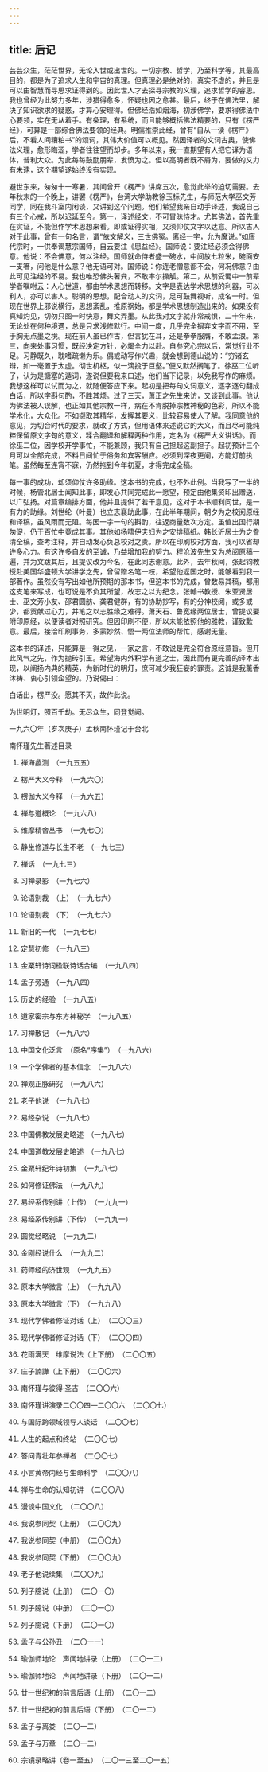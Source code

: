 ```yaml
---
---
---
```

title: 后记
---




芸芸众生，茫茫世界，无论入世或出世的。一切宗教、哲学，乃至科学等，其最高目的，都是为了追求人生和宇宙的真理。但真理必是绝对的，真实不虚的，并且是可以由智慧而寻思求证得到的。因此世人才去探寻宗教的义理，追求哲学的睿思。我也曾经为此努力多年，涉猎得愈多，怀疑也因之愈甚。最后，终于在佛法里，解决了知识欲求的疑惑，才算心安理得。但佛经浩如烟海，初涉佛学，要求得佛法中心要领，实在无从着手。有条理，有系统，而且能够概括佛法精要的，只有《楞严经》，可算是一部综合佛法要领的经典。明儒推崇此经，曾有“自从一读《楞严》后，不看人间糟粕书”的颂词，其伟大价值可以概见。然因译者的文词古奥，使佛法义理，愈形晦涩，学者往往望而却步。多年以来，我一直期望有人把它译为语体，普利大众。为此每每鼓励朋辈，发愤为之。但以高明者既不屑为，要做的又力有未逮，这个期望遂始终没有实现。

避世东来，匆匆十一寒暑，其间曾开《楞严》讲席五次，愈觉此举的迫切需要。去年秋末的一个晚上，讲罢《楞严》，台湾大学助教徐玉标先生，与师范大学巫文芳同学，同在我斗室内闲谈，又讲到这个问题。他们希望我亲自动手译述，我说自己有三个心戒，所以迟延至今。第一，译述经文，不可冒昧恃才。尤其佛法，首先重在实证，不能但作学术思想来看。即或证得实相，又须仰仗文字以达意。所以古人对于此事，曾有一句名言，谓“依文解义，三世佛冤。离经一字，允为魔说。”如唐代宗时，一供奉谒慧宗国师，自云要注《思益经》。国师说：要注经必须会得佛意。他说：不会佛意，何以注经。国师就命侍者盛一碗水，中间放七粒米，碗面安一支箸，问他是什么意？他无语可对。国师说：你连老僧意都不会，何况佛意？由此可见注经的不易。我也唯恐佛头著粪，不敢率尔操觚。第二，从前受蜀中一前辈学者嘱咐云：人心世道，都由学术思想而转移。文字是表达学术思想的利器，可以利人，亦可以害人。聪明的思想，配合动人的文词，足可鼓舞视听，成名一时。但现在世界上邪说横行，思想紊乱，推原祸始，都是学术思想制造出来的。如果没有真知灼见，切勿只图一时快意，舞文弄墨。从此我对文字就非常戒惧，二十年来，无论处在何种境遇，总是只求浅修默行。中间一度，几乎完全摒弃文字而不用，至于胸无点墨之境。现在前人虽已作古，但言犹在耳，还是拳拳服膺，不敢孟浪。第三，向来处事习惯，既经决定方针，必竭全力以赴。自参究心宗以后，常觉行业不足。习静既久，耽嗜疏懒为乐。偶或动写作兴趣，就会想到德山说的：“穷诸玄辩，如一毫置于太虚。彻世机枢，似一滴投于巨壑。”便又默然搁笔了。徐巫二位听了，认为是搪塞的遁词，遂说但要我来口述，他们当下记录，以免我写作的麻烦。我想这样可以试而为之，就随便答应下来。起初是把每句文词意义，逐字逐句翻成白话，所以字斟句酌，不胜其烦。过了三天，萧正之先生来访，又谈到此事。他认为佛法被人误解，也正如其他宗教一样，病在不肯脱掉宗教神秘的色彩，所以不能学术化，大众化。不如撷取其精华，发挥其要义，比较容易使人了解。我同意他的意见，为切合时代的要求，就改了方式，但用语体来述说它的大义，而且尽可能纯粹保留原文字句的意义，糅合翻译和解释两种作用，定名为《楞严大义讲话》。而徐巫二位，因学校开学事忙，不能兼顾，我只有自己担起这副担子。起初预计三个月可以全部完成，不料日间忙于俗务和宾客酬应。必须到深夜更阑，方能灯前执笔。虽然每至连宵不寐，仍然拖到今年初夏，才得完成全稿。

每一事的成功，却须仰仗许多助缘。这本书的完成，也不外此例。当我写了一半的时候，杨管北居士闻知此事，即发心共同完成此一愿望，预定由他集资印出赠送，以广弘扬。对篇章编排方面，他并且提供了若干意见，这对于本书顺利问世，是一有力的助缘。刘世纶（叶曼）也立志襄助此事，在此半年期间，朝夕为之校阅原经和译稿，虽风雨而无阻。每因一字一句的斟酌，往返商量数次方定。虽值出国行期匆促，仍于百忙中竟成其事。其他如杨啸伊夫妇为之安排稿纸。韩长沂居士为之誊清全稿，查考注释，并自动发心负总校对之责。所以在印刷校对方面，我可以省却许多心力。有这许多自发的至诚，乃益增加我的努力。程沧波先生又为总阅原稿一遍，并为文跋其后，且提议改为今名，在此同志谢意。此外，去年秋间，张起钧教授赴美国华盛顿大学讲学之先，曾留赠名笔一枝，希望他返国之时，能够看到我一部著作。虽然没有写出如他所预期的那本书，但这本书的完成，曾数易其稿，都用这支笔来写成，也可说是不负其所望，故志之以为纪念。张翰书教授、朱亚贤居士、巫文芳小友、邵君圆舫、龚君健群，有的协助抄写，有的分神校阅，或多或少，都贡献过心力，并笔之以志胜缘之难得。萧天石、鲁宽缘两位居士，曾提议要附印原经，以便读者对照研究。但因印刷不便，所以未能依照他的雅教，谨致歉意。最后，接洽印刷事务，多蒙妙然、悟一两位法师的帮忙，感谢无量。

这本书的译述，只能算是一得之见，一家之言，不敢说是完全符合原经意旨。但开此风气之先，作为抛砖引玉。希望海内外积学有道之士，因此而有更完善的译本出现，以阐扬内典的精英，为新时代的明灯，庶可减少我狂妄的罪责。这诚是我薰香沐祷、衷心引领企望的。乃说偈曰：

白话出，楞严没。愿其不灭，故作此说。

为世明灯，照百千劫。无尽众生，同登觉阙。

一九六〇年（岁次庚子）孟秋南怀瑾记于台北





南怀瑾先生著述目录


1. 禅海蠡测　（一九五五）

2. 楞严大义今释　（一九六〇）

3. 楞伽大义今释　（一九六五）

4. 禅与道概论　（一九六八）

5. 维摩精舍丛书　（一九七〇）

6. 静坐修道与长生不老　（一九七三）

7. 禅话　（一九七三）

8. 习禅录影　（一九七六）

9. 论语别裁　（上）　（一九七六）

10. 论语别裁　（下）　（一九七六）

11. 新旧的一代　（一九七七）

12. 定慧初修　（一九八三）

13. 金粟轩诗词楹联诗话合编　（一九八四）

14. 孟子旁通　（一九八四）

15. 历史的经验　（一九八五）

16. 道家密宗与东方神秘学　（一九八五）

17. 习禅散记　（一九八六）

18. 中国文化泛言　（原名“序集”）　（一九八六）

19. 一个学佛者的基本信念　（一九八六）

20. 禅观正脉研究　（一九八六）

21. 老子他说　（一九八七）

22. 易经杂说　（一九八七）

23. 中国佛教发展史略述　（一九八七）

24. 中国道教发展史略述　（一九八七）

25. 金粟轩纪年诗初集　（一九八七）

26. 如何修证佛法　（一九八九）

27. 易经系传别讲（上传）　（一九九一）

28. 易经系传别讲（下传）　（一九九一）

29. 圆觉经略说　（一九九二）

30. 金刚经说什么　（一九九二）

31. 药师经的济世观　（一九九五）

32. 原本大学微言（上）　（一九九八）

33. 原本大学微言（下）　（一九九八）

34. 现代学佛者修证对话（上）　（二〇〇三）

35. 现代学佛者修证对话（下）　（二〇〇四）

36. 花雨满天　维摩说法（上下册）　（二〇〇五）

37. 庄子諵譁（上下册）　（二〇〇六）

38. 南怀瑾与彼得·圣吉　（二〇〇六）

39. 南怀瑾讲演录二〇〇四—二〇〇六　（二〇〇七）

40. 与国际跨领域领导人谈话　（二〇〇七）

41. 人生的起点和终站　（二〇〇七）

42. 答问青壮年参禅者　（二〇〇七）

43. 小言黄帝内经与生命科学　（二〇〇八）

44. 禅与生命的认知初讲　（二〇〇八）

45. 漫谈中国文化　（二〇〇八）

46. 我说参同契（上册）　（二〇〇九）

47. 我说参同契（中册）　（二〇〇九）

48. 我说参同契（下册）　（二〇〇九）

49. 老子他说续集　（二〇〇九）

50. 列子臆说（上册）　（二〇一〇）

51. 列子臆说（中册）　（二〇一〇）

52. 列子臆说（下册）　（二〇一〇）

53. 孟子与公孙丑　（二〇一一）

54. 瑜伽师地论　声闻地讲录（上册）　（二〇一二）

55. 瑜伽师地论　声闻地讲录（下册）　（二〇一二）

56. 廿一世纪初的前言后语（上册）　（二〇一二）

57. 廿一世纪初的前言后语（下册）　（二〇一二）

58. 孟子与离娄　（二〇一二）

59. 孟子与万章　（二〇一二）

60. 宗镜录略讲（卷一至五）　（二〇一三至二〇一五）